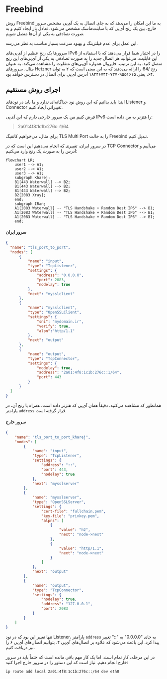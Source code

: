 # Freebind

روش Freebind به ما این امکان را می‌دهد که به جای اتصال به یک آی‌پی مشخص سرور خارج، بین یک رنج آی‌پی که با سابنت‌ماسک مشخص می‌شود، تعادل بار ایجاد کنیم و به صورت تصادفی به یکی از آن‌ها متصل شویم.

این عمل برای عدم فیلترینگ و بهبود سرعت بسیار مناسب به نظر می‌رسد.

سرورها یک رنج عظیم از آی‌پی‌های IPv6 را در اختیار شما قرار می‌دهند که با استفاده از این قابلیت، می‌توانید هر اتصال جدید را به صورت تصادفی به یکی از آی‌پی‌های این رنج متصل کنید. به این ترتیب، فایروال همواره آی‌پی‌های متفاوت را مشاهده می‌کند. به عنوان مثال، سرورهای Hetzner رنج /64 را ارائه می‌دهند که به این معنی است که ۲ به توان ۶۴، یعنی ۱۸۴۴۶۷۴۴۰۷۳۷۰۹۵۵۱۶۱۵ آدرس آی‌پی برای اتصال در دسترس خواهد بود.

## اجرای روش مستقیم

ابتدا باید بدانیم که این روش نود جداگانه‌ای ندارد و ما باید در نودهای Listener و Connector تغییراتی ایجاد کنیم.

فرض کنیم من یک سرور خارجی دارم که این آی‌پی IPv6 را هتزنر به من داده است:

> 2a01:4f8:1c1b:276c::1/64

برای مثال، می‌خواهیم کانفیگ TLS Multi Port را به حالت Freebind تبدیل کنیم.

در سرور ایران، تغییری که انجام می‌دهیم این است که در TCP Connector می‌آییم و آدرس را به صورت یک رنج وارد می‌کنیم:

```mermaid
flowchart LR;
    user1 --> A1;
    user2 --> A1;
    user3 --> A1;
    subgraph Kharej;
    B1[443 Waterwall] --> B2;
    B1[443 Waterwall] --> B2;
    B1[443 Waterwall] --> B2;
    B2[2083 Xray];
    end;
    subgraph IRan;
    A1[2083 Waterwall] -- "TLS Handshake + Random Dest IP6" --> B1;
    A1[2083 Waterwall] -- "TLS Handshake + Random Dest IP6" --> B1;
    A1[2083 Waterwall] -- "TLS Handshake + Random Dest IP6" --> B1;
    end;
  ```


#### سرور ایران
  ```json
  {
    "name": "tls_port_to_port",
    "nodes": [
        {
            "name": "input",
            "type": "TcpListener",
            "settings": {
                "address": "0.0.0.0",
                "port": 2083,
                "nodelay": true
            },
            "next": "mysslclient"
        },
        {
            "name": "mysslclient",
            "type": "OpenSSLClient",
            "settings": {
                "sni": "mydomain.ir",
                "verify": true,
                "alpn":"http/1.1"
            },
            "next": "output"
        },
        {
            "name": "output",
            "type": "TcpConnector",
            "settings": {
                "nodelay": true,
                "address": "2a01:4f8:1c1b:276c::1/64",
                "port": 443
            }
        }
    ]
}
```
همانطور که مشاهده می‌کنید، دقیقاً همان آی‌پی که هتزنر داده است، همراه با رنج آن، در پارامتر `address` قرار گرفته است.


####  سرور خارج

```json
{
    "name": "tls_port_to_port_kharej",
    "nodes": [
        {
            "name": "input",
            "type": "TcpListener",
            "settings": {
                "address": "::",
                "port": 443,
                "nodelay": true
            },
            "next": "mysslserver"
        },
        {
            "name": "mysslserver",
            "type": "OpenSSLServer",
            "settings": {
                "cert-file": "fullchain.pem",
                "key-file": "privkey.pem",
                "alpns": [
                    {
                        "value": "h2",
                        "next": "node->next"
                    },
                    {
                        "value": "http/1.1",
                        "next": "node->next"
                    }
                ]
            },
            "next": "output"  
        },
        {
            "name": "output",
            "type": "TcpConnector",
            "settings": {
                "nodelay": true,
                "address": "127.0.0.1",
                "port": 2083
            }
        }
    ]
}
```

تنها تغییر این بود که در نود Listener، پارامتر `address` به جای "0.0.0.0" به "::" تغییر پیدا کرد. این باعث می‌شود که علاوه بر اتصال‌های آی‌پی ۴، بتوانیم اتصال‌های آی‌پی ۶ را نیز دریافت کنیم.

در این مرحله، کار تمام است، اما یک کار مهم باقی مانده است که حتماً باید در سرور خارج انجام دهیم. نیاز است که این دستور را در سرور خارج اجرا کنید:

```bash 
ip route add local 2a01:4f8:1c1b:276c::/64 dev eth0
```
